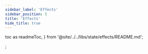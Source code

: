 ```yaml
---
sidebar_label: 'Effects'
sidebar_position: 5
title: 'Effects'
hide_title: true
---
```


  toc as readmeToc,
} from '@site/../../libs/state/effects/README.md';

<Readme />

<Docs />

<!-- Workaround for generating table of contents -->
<!-- See https://github.com/facebook/docusaurus/issues/3915#issuecomment-896193142 -->


;
